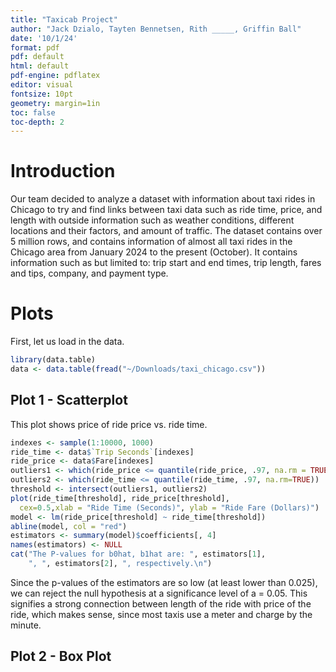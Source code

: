 ```yaml
---
title: "Taxicab Project"
author: "Jack Dzialo, Tayten Bennetsen, Rith _____, Griffin Ball"
date: '10/1/24'
format: pdf
pdf: default
html: default
pdf-engine: pdflatex
editor: visual
fontsize: 10pt
geometry: margin=1in
toc: false 
toc-depth: 2 
---
```


# Introduction

Our team decided to analyze a dataset with information about taxi rides in Chicago to try and find links between taxi data such as ride time, price, and length with outside information such as weather conditions, different locations and their factors, and amount of traffic. The dataset contains over 5 million rows, and contains information of almost all taxi rides in the Chicago area from January 2024 to the present (October). It contains information such as but limited to: trip start and end times, trip length, fares and tips, company, and payment type.

# Plots

First, let us load in the data.

```r
library(data.table)
data <- data.table(fread("~/Downloads/taxi_chicago.csv"))
```

## Plot 1 - Scatterplot

This plot shows price of ride price vs. ride time.


```r
indexes <- sample(1:10000, 1000)
ride_time <- data$`Trip Seconds`[indexes]
ride_price <- data$Fare[indexes]
outliers1 <- which(ride_price <= quantile(ride_price, .97, na.rm = TRUE))
outliers2 <- which(ride_time <= quantile(ride_time, .97, na.rm=TRUE))
threshold <- intersect(outliers1, outliers2)
plot(ride_time[threshold], ride_price[threshold], 
  cex=0.5,xlab = "Ride Time (Seconds)", ylab = "Ride Fare (Dollars)")
model <- lm(ride_price[threshold] ~ ride_time[threshold])
abline(model, col = "red")
estimators <- summary(model)$coefficients[, 4]
names(estimators) <- NULL
cat("The P-values for b0hat, b1hat are: ", estimators[1], 
    ", ", estimators[2], ", respectively.\n")
```

Since the p-values of the estimators are so low (at least lower than 0.025), we can reject the null hypothesis at a significance level of a = 0.05. This signifies a strong connection between length of the ride with price of the ride, which makes sense, since most taxis use a meter and charge by the minute. 

## Plot 2 - Box Plot



